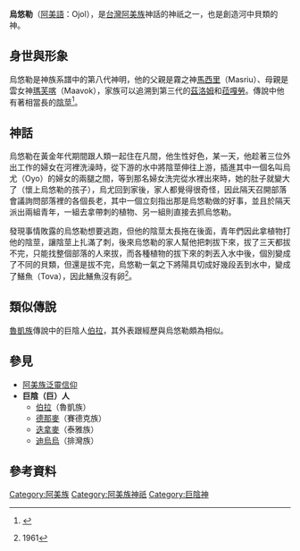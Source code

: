 '''烏悠勒'''（[[阿美語|阿美語]]：Ojol），是[[台灣|台灣]][[阿美族|阿美族]]神話的神祇之一，也是創造河中貝類的神。

==身世與形象==
烏悠勒是神族系譜中的第八代神明，他的父親是霧之神[[馬西里(阿美族)|馬西里]]（Masriu）、母親是雲女神[[瑪芙喀|瑪芙喀]]（Maavok），家族可以追溯到第三代的[[茲洛姆|茲洛姆]]和[[菈嘎勞|菈嘎勞]]。傳說中他有著相當長的[[陰莖|陰莖]]<ref name="阿美族之宗教及神話">{{cite web|author=王崧興|title=馬太安阿美族之宗教及神話|url=https://www.ioe.sinica.edu.tw/mobile/content/Periodicals_Content.aspx?SiteID=530164240637641451&Menuid=530205601306173463&Msid=530207124576460556|publisher=民族學研究所|work=中央研究院|accessdate=1961年 秋季|archive-date=2020-08-25|archive-url=https://web.archive.org/web/20200825054829/https://www.ioe.sinica.edu.tw/mobile/content/Periodicals_Content.aspx?SiteID=530164240637641451&Menuid=530205601306173463&Msid=530207124576460556|dead-url=no}}</ref>。
==神話==
烏悠勒在黃金年代期間跟人類一起住在凡間，他生性好色，某一天，他趁著三位外出工作的婦女在河裡洗澡時，從下游的水中將陰莖伸往上游，插進其中一個名叫烏尤（Oyo）的婦女的兩腿之間，等到那名婦女洗完從水裡出來時，她的肚子就變大了（懷上烏悠勒的孩子），烏尤回到家後，家人都覺得很奇怪，因此隔天召開部落會議詢問部落裡的各個長老，其中一個立刻指出那是烏悠勒做的好事，並且於隔天派出兩組青年，一組去拿帶刺的植物、另一組則直接去抓烏悠勒。

發現事情敗露的烏悠勒想要逃跑，但他的陰莖太長拖在後面，青年們因此拿植物打他的陰莖，讓陰莖上扎滿了刺，後來烏悠勒的家人幫他把刺拔下來，拔了三天都拔不完，只能找整個部落的人來拔，而各種植物的拔下來的刺丟入水中後，個別變成了不同的貝類，但還是拔不完，烏悠勒一氣之下將陽具切成好幾段丟到水中，變成了鱔魚（Tova），因此鱔魚沒有卵<ref name="馬太安阿美族的故事">{{cite web|author=王崧興|title=馬太安阿美族的故事|url=|publisher=民族學研究所 |work=中央研究院}}1961</ref>。

==類似傳說==
[[魯凱族|魯凱族]]傳說中的巨陰人[[伯拉_(魯凱族)|伯拉]]，其外表跟經歷與烏悠勒頗為相似。
==參見==
*[[阿美族泛靈信仰|阿美族泛靈信仰]]
*'''巨陰（巨）人'''
**[[伯拉_(魯凱族)|伯拉]]（魯凱族）
**[[德那麥|德那麥]]（賽德克族）
**[[迭拿麥|迭拿麥]]（泰雅族）
**[[迪烏烏|迪烏烏]]（排灣族）

==參考資料==
{{reflist}}
[[Category:阿美族|Category:阿美族]]
[[Category:阿美族神祇|Category:阿美族神祇]]
[[Category:巨陰神|Category:巨陰神]]
{{Myth-stub}}